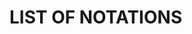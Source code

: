 # LIST OF NOTATIONS {-}


::: {.tabbing data-latex=''}
```{=latex}
\hspace{0.25in} \={\bf Notation} \hspace{0.5in}\={\bf Description}\\ 
\>$\mathbb{R}$ \>the set of real numbers \\
\>$\mathbb{Z}$ \>the set of integers \\
\>$\mathbb{P}(\cdot)$ \>the probability function \\
\>$f_X(x)$ \>the probability distribution function of a random variable $X$ \\
```
:::
